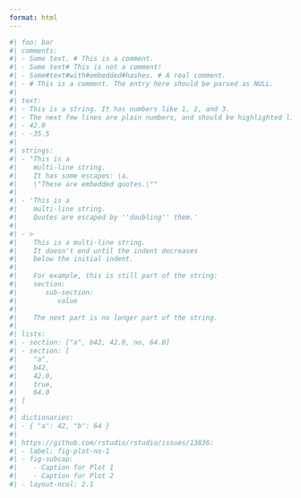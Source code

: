```yaml
---
format: html
---
```


```r
#| foo: bar
#| comments:
#| - Some text. # This is a comment.
#| - Some text# This is not a comment!
#| - Some#text#with#embedded#hashes. # A real comment.
#| - # This is a comment. The entry here should be parsed as NULL.
#| 
#| text:
#| - This is a string. It has numbers like 1, 2, and 3.
#| - The next few lines are plain numbers, and should be highlighted like so.
#| - 42.0
#| - -35.5
#| 
#| strings:
#| - "This is a
#|    multi-line string.
#|    It has some escapes: \a.
#|    \"These are embedded quotes.\""
#| 
#| - 'This is a
#|    multi-line string.
#|    Quotes are escaped by ''doubling'' them.'
#|    
#| - >
#|    This is a multi-line string.
#|    It doesn't end until the indent decreases
#|    below the initial indent.
#| 
#|    For example, this is still part of the string:
#|    section:
#|       sub-section:
#|          value
#| 
#|    The next part is no longer part of the string.
#| 
#| lists:
#| - section: ["a", b42, 42.0, no, 64.0]
#| - section: [
#|    "a",
#|    b42,
#|    42.0,
#|    true,
#|    64.0
#| ]
#| 
#| dictionaries:
#| - { "a": 42, "b": 64 }
#| 
#| https://github.com/rstudio/rstudio/issues/13836:
#| - label: fig-plot-no-1
#| - fig-subcap:
#|    - Caption for Plot 1
#|    - Caption for Plot 2
#| - layout-ncol: 2.1

```

